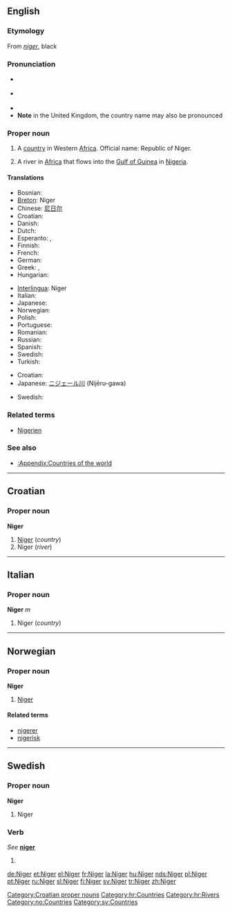 {{see|niger}}
==English==
{{wikipedia}}

===Etymology===
From {{L.}} ''[[niger]]'', black

===Pronunciation===
* {{a|RP}} {{IPA|/ˈnaɪdʒə/}}
* {{a|US}} {{IPA|/ˈnaɪdʒɚ/}}
*{{audio|en-us-Niger.ogg|Audio (US)}}
*'''Note''' in the United Kingdom, the country name may also be pronounced {{IPA|/niːˈʒɛə/}}

===Proper noun===
{{en-proper noun}}

# A [[country]] in Western [[Africa]]. Official name: Republic of Niger.
# {{rivers}} A river in [[Africa]] that flows into the [[Gulf of Guinea]] in [[Nigeria]].

====Translations====
{{trans-top|country}}
* Bosnian: {{t-|bs|Niger|m}}
*[[Breton]]: Niger
*Chinese: [[尼日尔]]
*Croatian: {{t-|hr|Niger|m}}
* Danish: {{t-|da|Niger}}
* Dutch: {{t-|nl|Niger}}
* Esperanto: {{t-|eo|Niĝero|xs=Esperanto}}, {{t-|eo|Niĝerlando|xs=Esperanto}}
* Finnish: {{t+|fi|Niger}}
* French: {{t+|fr|Niger|m}}
* German: {{t+|de|Niger}}
* Greek: {{t-|el|Νίγηρας|sc=Grek}}, {{t-|el|Νίγηρ|sc=Grek}}
* Hungarian: {{t+|hu|Niger}}
{{trans-mid}}
*[[Interlingua]]: Niger
* Italian: {{t-|it|Niger|m}}
* Japanese: {{t-|ja|ニジェール|tr=Nijēru|sc=Jpan}}
* Norwegian: {{t-|no|Niger}}
* Polish: {{t+|pl|Niger}}
* Portuguese: {{t-|pt|Níger}}
* Romanian: {{t-|ro|Niger|n}}
* Russian: {{t-|ru|Нигер|sc=Cyrl}}
* Spanish: {{t-|es|Níger}}
* Swedish: {{t+|sv|Niger}}
* Turkish: {{t-|tr|Nijer}}
{{trans-bottom}}

{{trans-top|river}}
*Croatian: {{t-|hr|Niger|m}}
*Japanese: [[ニジェール川]] (Nijēru-gawa)
{{trans-mid}}
* Swedish: {{t+|sv|Niger}}
{{trans-bottom}}

===Related terms===
*[[Nigerien]]

===See also===
*[[:Appendix:Countries of the world]]

----

==Croatian==

===Proper noun===
'''Niger''' {{m}}

# [[#English|Niger]] (''country'')
# Niger (''river'')

[[Category:Croatian proper nouns]]
[[Category:hr:Countries]]
[[Category:hr:Rivers]]

----

==Italian==

===Proper noun===
'''Niger''' ''m''

# Niger (''country'')

----

==Norwegian==

===Proper noun===
'''Niger'''

# [[#English|Niger]]

====Related terms====
*[[nigerer]]
*[[nigerisk]]

[[Category:no:Countries]]

----

==Swedish==

===Proper noun===
'''Niger'''

# Niger

===Verb===
''See'' '''[[niger]]'''

# {{defn|Swedish}}

[[Category:sv:Countries]]

[[de:Niger]]
[[et:Niger]]
[[el:Niger]]
[[fr:Niger]]
[[la:Niger]]
[[hu:Niger]]
[[nds:Niger]]
[[pl:Niger]]
[[pt:Niger]]
[[ru:Niger]]
[[sl:Niger]]
[[fi:Niger]]
[[sv:Niger]]
[[tr:Niger]]
[[zh:Niger]]